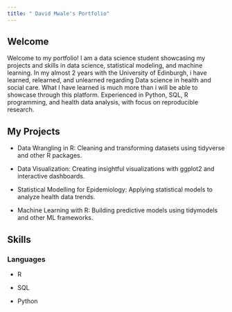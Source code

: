 ```yaml
---
title: " David Mwale's Portfolio"
---
```


## Welcome

Welcome to my portfolio! I am a data science student showcasing my projects and skills in data science, statistical modeling, and machine learning. In my almost 2 years with the University of Edinburgh, i have learned, relearned, and unlearned  regarding Data science in health and social care. What I have learned is much more than i will be able to showcase through this platform. Experienced in Python, SQL, R programming, and health data analysis, with focus on reproducible research.

## My Projects

- Data Wrangling in R: Cleaning and transforming datasets using tidyverse and other R packages.

- Data Visualization: Creating insightful visualizations with ggplot2 and interactive dashboards.

- Statistical Modelling for Epidemiology: Applying statistical models to analyze health data trends.

- Machine Learning with R: Building predictive models using tidymodels and other ML frameworks.


## Skills

### Languages\n
- R 

- SQL

- Python












